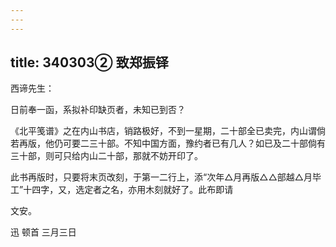 ```yaml
---
---
---
```

title: 340303② 致郑振铎
---




西谛先生：

日前奉一函，系拟补印缺页者，未知已到否？

《北平笺谱》之在内山书店，销路极好，不到一星期，二十部全已卖完，内山谓倘若再版，他仍可要二三十部。不知中国方面，豫约者已有几人？如已及二十部倘有三十部，则可只给内山二十部，那就不妨开印了。

此书再版时，只要将末页改刻，于第一二行上，添“次年△月再版△△部越△月毕工”十四字，又，选定者之名，亦用木刻就好了。此布即请

文安。

迅 顿首 三月三日